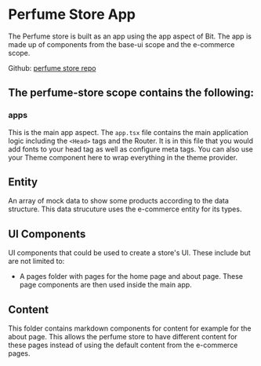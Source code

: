 # Perfume Store App

The Perfume store is built as an app using the app aspect of Bit. The app is made up of components from the base-ui scope and the e-commerce scope.

Github: [perfume store repo](https://github.com/bit-demos/perfume-store)

## The perfume-store scope contains the following:

### apps

This is the main app aspect. The `app.tsx` file contains the main application logic including the `<Head>` tags and the Router. It is in this file that you would add fonts to your head tag as well as configure meta tags. You can also use your Theme component here to wrap everything in the theme provider.

## Entity

An array of mock data to show some products according to the data structure. This data strucuture uses the e-commerce entity for its types.

## UI Components

UI components that could be used to create a store's UI. These include but are not limited to:

- A pages folder with pages for the home page and about page. These page components are then used inside the main app.

## Content

This folder contains markdown components for content for example for the about page. This allows the perfume store to have different content for these pages instead of using the default content from the e-commerce pages.
